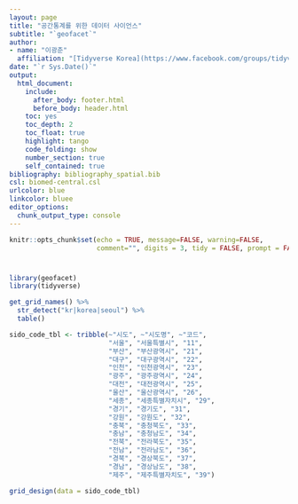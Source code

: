 ```yaml
---
layout: page
title: "공간통계를 위한 데이터 사이언스"
subtitle: "`geofacet`"
author:
- name: "이광춘"
  affiliation: "[Tidyverse Korea](https://www.facebook.com/groups/tidyverse/)"
date: "`r Sys.Date()`"
output:
  html_document: 
    include:
      after_body: footer.html
      before_body: header.html
    toc: yes
    toc_depth: 2
    toc_float: true
    highlight: tango
    code_folding: show
    number_section: true
    self_contained: true
bibliography: bibliography_spatial.bib
csl: biomed-central.csl
urlcolor: blue
linkcolor: bluee
editor_options: 
  chunk_output_type: console
---
```

 
``` r
knitr::opts_chunk$set(echo = TRUE, message=FALSE, warning=FALSE,
                      comment="", digits = 3, tidy = FALSE, prompt = FALSE, fig.align = 'center')
```


# 

```r
library(geofacet)
library(tidyverse)

get_grid_names() %>% 
  str_detect("kr|korea|seoul") %>% 
  table()

sido_code_tbl <- tribble(~"시도", ~"시도명", ~"코드", 
                         "서울", "서울특별시", "11", 
                         "부산", "부산광역시", "21", 
                         "대구", "대구광역시", "22", 
                         "인천", "인천광역시", "23", 
                         "광주", "광주광역시", "24", 
                         "대전", "대전광역시", "25", 
                         "울산", "울산광역시", "26", 
                         "세종", "세종특별자치시", "29", 
                         "경기", "경기도", "31", 
                         "강원", "강원도", "32", 
                         "충북", "충청북도", "33", 
                         "충남", "충청남도", "34", 
                         "전북", "전라북도", "35", 
                         "전남", "전라남도", "36", 
                         "경북", "경상북도", "37", 
                         "경남", "경상남도", "38", 
                         "제주", "제주특별자치도", "39")

grid_design(data = sido_code_tbl)

```

